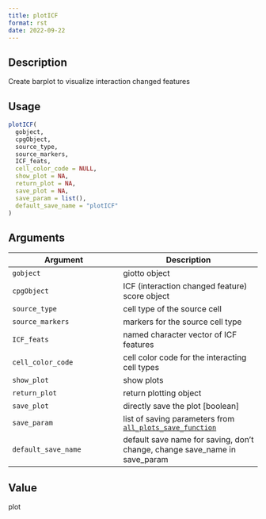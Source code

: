 ```yaml
--- 
title: plotICF 
format: rst 
date: 2022-09-22 
--- 
```


## Description

Create barplot to visualize interaction changed features


## Usage

```r
plotICF(
  gobject,
  cpgObject,
  source_type,
  source_markers,
  ICF_feats,
  cell_color_code = NULL,
  show_plot = NA,
  return_plot = NA,
  save_plot = NA,
  save_param = list(),
  default_save_name = "plotICF"
)
```


## Arguments

Argument      |Description
------------- |----------------
`gobject`     |     giotto object
`cpgObject`     |     ICF (interaction changed feature) score object
`source_type`     |     cell type of the source cell
`source_markers`     |     markers for the source cell type
`ICF_feats`     |     named character vector of ICF features
`cell_color_code`     |     cell color code for the interacting cell types
`show_plot`     |     show plots
`return_plot`     |     return plotting object
`save_plot`     |     directly save the plot [boolean]
`save_param`     |     list of saving parameters from [`all_plots_save_function`](#allplotssavefunction)
`default_save_name`     |     default save name for saving, don't change, change save_name in save_param


## Value

plot


